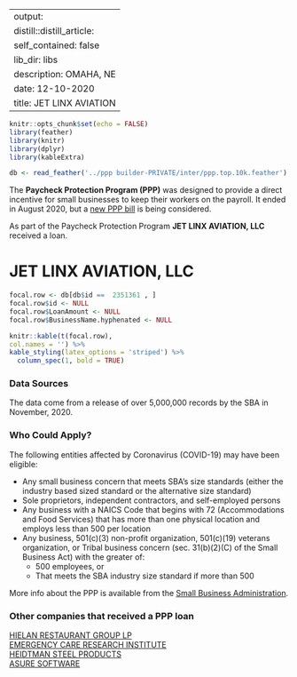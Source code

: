 
---
output:
  distill::distill_article:
    self_contained: false
    lib_dir: libs
description: OMAHA, NE 
date: 12-10-2020
title: JET LINX AVIATION 
---




```r
knitr::opts_chunk$set(echo = FALSE)
library(feather)
library(knitr)
library(dplyr)
library(kableExtra)

db <- read_feather('../ppp builder-PRIVATE/inter/ppp.top.10k.feather')

```



The **Paycheck Protection Program (PPP)** was designed to provide a direct incentive for small businesses to keep their workers on the payroll. It ended in August 2020, but a [new PPP bill](https://thehill.com/policy/finance/529092-bipartisan-support-for-new-ppp-loans-gains-momentum-in-congress) is being considered.

As part of the Paycheck Protection Program **JET LINX AVIATION, LLC** received a loan.


# JET LINX AVIATION, LLC 

```r
focal.row <- db[db$id ==  2351361 , ]
focal.row$id <- NULL
focal.row$LoanAmount <- NULL
focal.row$BusinessName.hyphenated <- NULL

knitr::kable(t(focal.row), 
col.names = '') %>%
kable_styling(latex_options = 'striped') %>%
  column_spec(1, bold = TRUE)


```

### Data Sources

The data come from a release of over 5,000,000 records by the SBA in November, 2020.


### Who Could Apply?

The following entities affected by Coronavirus (COVID-19) may have been eligible:

+ Any small business concern that meets SBA’s size standards (either the industry based sized standard or the alternative size standard)
+ Sole proprietors, independent contractors, and self-employed persons
+ Any business with a NAICS Code that begins with 72 (Accommodations and Food Services) that has more than one physical location and employs less than 500 per location
+ Any business, 501(c)(3) non-profit organization, 501(c)(19) veterans organization, or Tribal business concern (sec. 31(b)(2)(C) of the Small Business Act) with the greater of:
  + 500 employees, or 
  + That meets the SBA industry size standard if more than 500


More info about the PPP is available from the [Small Business Administration](https://www.sba.gov/funding-programs/loans/coronavirus-relief-options/paycheck-protection-program).

 
### Other companies that received a PPP loan 
   
 [HIELAN RESTAURANT GROUP LP](/Paycheck-Protection-Program/2033896-HIELAN-RESTAURANT-GROUP-LP) <br> [EMERGENCY CARE RESEARCH INSTITUTE](/Paycheck-Protection-Program/1496345-EMERGENCY-CARE-RESEARCH-INSTITUTE) <br> [HEIDTMAN STEEL PRODUCTS](/Paycheck-Protection-Program/2010075-HEIDTMAN-STEEL-PRODUCTS) <br> [ASURE SOFTWARE](/Paycheck-Protection-Program/388922-ASURE-SOFTWARE) <br>